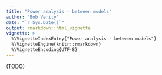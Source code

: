 ```yaml
---
title: "Power analysis - between models"
author: "Bob Verity"
date: "`r Sys.Date()`"
output: rmarkdown::html_vignette
vignette: >
  %\VignetteIndexEntry{"Power analysis - between models"}
  %\VignetteEngine{knitr::rmarkdown}
  %\VignetteEncoding{UTF-8}
---
```


(TODO)
